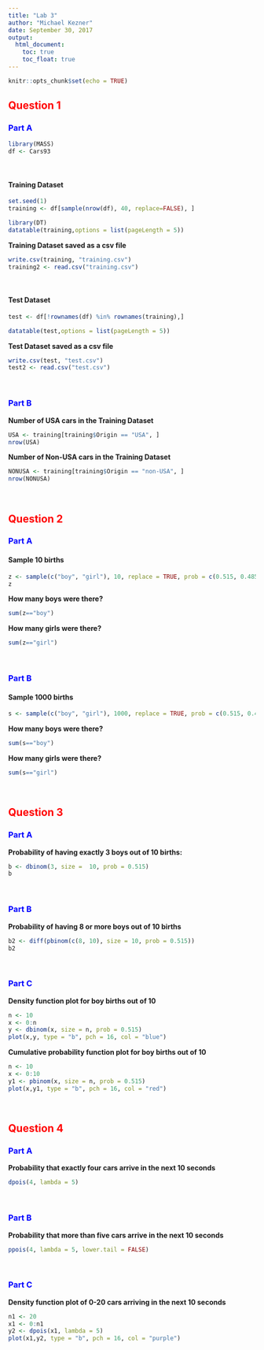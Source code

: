 ---
title: "Lab 3"
author: "Michael Kezner"
date: September 30, 2017
output: 
  html_document:
    toc: true
    toc_float: true
---

```{r setup, include=FALSE}
knitr::opts_chunk$set(echo = TRUE)
```

## <span style="color:red">Question 1</span>
### <span style="color:blue">Part A</span>
```{r Cars93, echo=FALSE}
library(MASS)
df <- Cars93
```
<br>

#### Training Dataset
```{r training, echo=FALSE}
set.seed(1)
training <- df[sample(nrow(df), 40, replace=FALSE), ]
```

```{r training table, echo=FALSE, message=FALSE, warning=FALSE}
library(DT)
datatable(training,options = list(pageLength = 5))
```

**Training Dataset saved as a csv file**
```{r training csv}
write.csv(training, "training.csv")
training2 <- read.csv("training.csv")
```
<br>

#### Test Dataset
```{r test, echo=FALSE}
test <- df[!rownames(df) %in% rownames(training),]
```

```{r test table, echo=FALSE}
datatable(test,options = list(pageLength = 5))
```


**Test Dataset saved as a csv file**
```{r test csv}
write.csv(test, "test.csv")
test2 <- read.csv("test.csv")
```
<br>

### <span style="color:blue">Part B</span>

**Number of USA cars in the Training Dataset**
```{r USA, echo=FALSE}
USA <- training[training$Origin == "USA", ]
nrow(USA)
```

**Number of Non-USA cars in the Training Dataset**
```{r Non-USA, echo=FALSE}
NONUSA <- training[training$Origin == "non-USA", ]
nrow(NONUSA)
```
<br>


## <span style="color:red">Question 2</span>
### <span style="color:blue">Part A</span>

#### Sample 10 births

```{r 10 births}
z <- sample(c("boy", "girl"), 10, replace = TRUE, prob = c(0.515, 0.485))
z
```

**How many boys were there?**
```{r boys10, echo=FALSE}
sum(z=="boy")
```

**How many girls were there?**
```{r girls10, echo=FALSE}
sum(z=="girl")
```
<br>

### <span style="color:blue">Part B</span>
#### Sample 1000 births
```{r 1000 births}
s <- sample(c("boy", "girl"), 1000, replace = TRUE, prob = c(0.515, 0.485))
```

**How many boys were there?**
```{r boys1000, echo=FALSE}
sum(s=="boy")
```

**How many girls were there?**
```{r girls1000, echo=FALSE}
sum(s=="girl")
```
<br>

## <span style="color:red">Question 3</span>
### <span style="color:blue">Part A</span>

**Probability of having exactly 3 boys out of 10 births:**
```{r exactly 3 boys, echo=FALSE}
b <- dbinom(3, size =  10, prob = 0.515)
b
```
<br>

### <span style="color:blue">Part B</span>

**Probability of having 8 or more boys out of 10 births**
```{r 8 or more boys, echo=FALSE}
b2 <- diff(pbinom(c(8, 10), size = 10, prob = 0.515))
b2
```
<br>

### <span style="color:blue">Part C</span>
**Density function plot for boy births out of 10**
```{r density plot, echo=FALSE}
n <- 10
x <- 0:n
y <- dbinom(x, size = n, prob = 0.515)
plot(x,y, type = "b", pch = 16, col = "blue")
```

**Cumulative probability function plot for boy births out of 10**
```{r cumulative plot, echo=FALSE}
n <- 10
x <- 0:10
y1 <- pbinom(x, size = n, prob = 0.515)
plot(x,y1, type = "b", pch = 16, col = "red")
```
<br>

## <span style="color:red">Question 4</span>
### <span style="color:blue">Part A</span>

**Probability that exactly four cars arrive in the next 10 seconds**
```{r four cars, echo=FALSE}
dpois(4, lambda = 5)
```
<br>

### <span style="color:blue">Part B</span>

**Probability that more than five cars arrive in the next 10 seconds**
```{r more than five cars, echo=FALSE}
ppois(4, lambda = 5, lower.tail = FALSE)
```
<br>

### <span style="color:blue">Part C</span>

**Density function plot of 0-20 cars arriving in the next 10 seconds**
```{r car plot, echo=FALSE}
n1 <- 20
x1 <- 0:n1
y2 <- dpois(x1, lambda = 5)
plot(x1,y2, type = "b", pch = 16, col = "purple")
```

